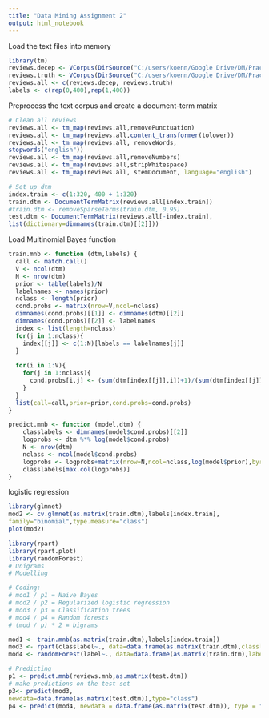 ```yaml
---
title: "Data Mining Assignment 2"
output: html_notebook
---
```


Load the text files into memory
```r
library(tm)
reviews.decep <- VCorpus(DirSource("C:/users/koenn/Google Drive/DM/Practical/DMA2/Reviews/deceptive", encoding="UTF-8", recursive=TRUE))
reviews.truth <- VCorpus(DirSource("C:/users/koenn/Google Drive/DM/Practical/DMA2/Reviews/truthful", encoding="UTF-8", recursive=TRUE))
reviews.all <- c(reviews.decep, reviews.truth)
labels <- c(rep(0,400),rep(1,400))
```

Preprocess the text corpus and create a document-term matrix
```r
# Clean all reviews
reviews.all <- tm_map(reviews.all,removePunctuation)
reviews.all <- tm_map(reviews.all,content_transformer(tolower))
reviews.all <- tm_map(reviews.all, removeWords,
stopwords("english"))
reviews.all <- tm_map(reviews.all,removeNumbers)
reviews.all <- tm_map(reviews.all,stripWhitespace)
reviews.all <- tm_map(reviews.all, stemDocument, language="english")

# Set up dtm
index.train <- c(1:320, 400 + 1:320)
train.dtm <- DocumentTermMatrix(reviews.all[index.train])
#train.dtm <- removeSparseTerms(train.dtm, 0.95)
test.dtm <- DocumentTermMatrix(reviews.all[-index.train],
list(dictionary=dimnames(train.dtm)[[2]]))
```

Load Multinomial Bayes function
```r
train.mnb <- function (dtm,labels) {
  call <- match.call()
  V <- ncol(dtm)
  N <- nrow(dtm)
  prior <- table(labels)/N
  labelnames <- names(prior)
  nclass <- length(prior)
  cond.probs <- matrix(nrow=V,ncol=nclass)
  dimnames(cond.probs)[[1]] <- dimnames(dtm)[[2]]
  dimnames(cond.probs)[[2]] <- labelnames
  index <- list(length=nclass)
  for(j in 1:nclass){
    index[[j]] <- c(1:N)[labels == labelnames[j]]
  }
  
  for(i in 1:V){
    for(j in 1:nclass){
      cond.probs[i,j] <- (sum(dtm[index[[j]],i])+1)/(sum(dtm[index[[j]],])+V)
    }
  }
  list(call=call,prior=prior,cond.probs=cond.probs)    
}

predict.mnb <- function (model,dtm) {
    classlabels <- dimnames(model$cond.probs)[[2]]
    logprobs <- dtm %*% log(model$cond.probs)
    N <- nrow(dtm)
    nclass <- ncol(model$cond.probs)
    logprobs <- logprobs+matrix(nrow=N,ncol=nclass,log(model$prior),byrow=T)
    classlabels[max.col(logprobs)]
}
```


logistic regression
```r
library(glmnet)
mod2 <- cv.glmnet(as.matrix(train.dtm),labels[index.train],
family="binomial",type.measure="class")
plot(mod2)
```

```r
library(rpart)
library(rpart.plot)
library(randomForest)
# Unigrams
# Modelling

# Coding:
# mod1 / p1 = Naive Bayes
# mod2 / p2 = Regularized logistic regression 
# mod3 / p3 = Classification trees
# mod4 / p4 = Random forests
# (mod / p) * 2 = bigrams

mod1 <- train.mnb(as.matrix(train.dtm),labels[index.train])
mod3 <- rpart(classlabel~., data=data.frame(as.matrix(train.dtm),classlabel=labels[index.train]), method="class")
mod4 <- randomForest(label~., data=data.frame(as.matrix(train.dtm),label=labels[index.train]), mtry=sqrt(ncol(train.dtm)), ntree=100)

# Predicting
p1 <- predict.mnb(reviews.mnb,as.matrix(test.dtm))
# make predictions on the test set
p3<- predict(mod3,
newdata=data.frame(as.matrix(test.dtm)),type="class")
p4 <- predict(mod4, newdata = data.frame(as.matrix(test.dtm)), type = "class")
```
